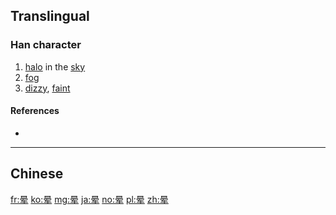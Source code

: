 {{also|暈}}
==Translingual==

===Han character===
{{Han char|rn=72|rad=日|as=06|sn=10|four=|canj=ABKQ|ids=⿳日冖车}}

# [[halo]] in the [[sky]]
# [[fog]]
# [[dizzy]], [[faint]]

====References====
* {{Han ref|kx=0495.241|hdz=21509.080|uh=6655|ud=26197}}

----

==Chinese==
{{zh-see|暈}}

[[fr:晕]]
[[ko:晕]]
[[mg:晕]]
[[ja:晕]]
[[no:晕]]
[[pl:晕]]
[[zh:晕]]